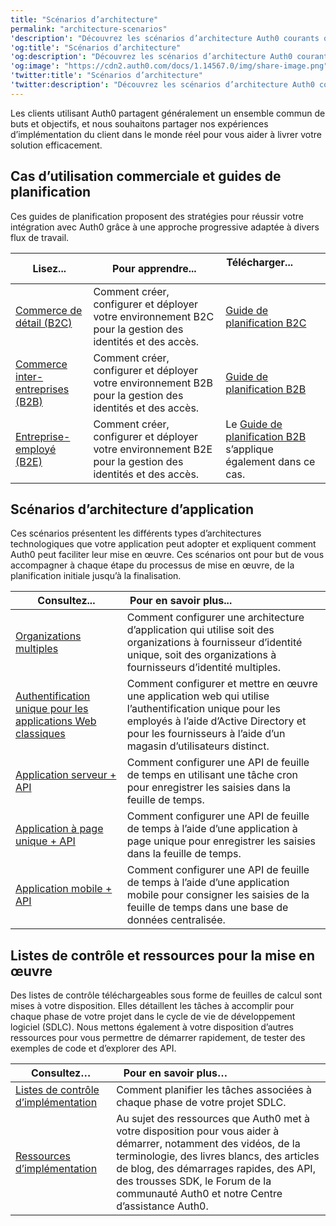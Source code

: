 ---
title: "Scénarios d’architecture"
permalink: "architecture-scenarios"
'description': "Découvrez les scénarios d’architecture Auth0 courants que vous pouvez utiliser pour résoudre vos besoins d’autorisation et d’authentification."
'og:title': "Scénarios d’architecture"
'og:description': "Découvrez les scénarios d’architecture Auth0 courants que vous pouvez utiliser pour résoudre vos besoins d’autorisation et d’authentification."
'og:image': "https://cdn2.auth0.com/docs/1.14567.0/img/share-image.png"
'twitter:title': "Scénarios d’architecture"
'twitter:description': "Découvrez les scénarios d’architecture Auth0 courants que vous pouvez utiliser pour résoudre vos besoins d’autorisation et d’authentification."
---

Les clients utilisant Auth0 partagent généralement un ensemble commun de buts et objectifs, et nous souhaitons partager nos expériences d’implémentation du client dans le monde réel pour vous aider à livrer votre solution efficacement.

## Cas d’utilisation commerciale et guides de planification

Ces guides de planification proposent des stratégies pour réussir votre intégration avec Auth0 grâce à une approche progressive adaptée à divers flux de travail.

<table class="table"><thead>
<tr>
<th><strong>Lisez...</strong></th>
<th><strong>Pour apprendre...</strong></th>
<th><strong>Télécharger...</strong>                     </th>
</tr>
</thead>
<tbody>
<tr>
<td><a href="/docs/fr-ca/architecture-scenarios/b2c">Commerce de détail (B2C)</a></td>
<td>Comment créer, configurer et déployer votre environnement B2C pour la gestion des identités et des accès.</td>
<td><a href="https://assets.ctfassets.net/cdy7uua7fh8z/3er1aEQ7Ul0q3c9leJWczR/b1f18b4c16abb7e78b01e4eb2b52bb8e/B2C_Project_Planning.pdf">Guide de planification B2C</a></td>
</tr>
<tr>
<td><a href="/docs/fr-ca/architecture-scenarios/b2b">Commerce inter-entreprises (B2B)</a></td>
<td>Comment créer, configurer et déployer votre environnement B2B pour la gestion des identités et des accès.</td>
<td><a href="https://assets.ctfassets.net/cdy7uua7fh8z/63F0WOPJdVzsPMxV1Xvp8x/7a329487c5e890d8e820f6a48983b46a/B2B_Project_Planning.pdf">Guide de planification B2B</a></td>
</tr>
<tr>
<td><a href="/docs/fr-ca/architecture-scenarios/b2e">Entreprise-employé (B2E)</a></td>
<td>Comment créer, configurer et déployer votre environnement B2E pour la gestion des identités et des accès.</td>
<td>Le <a href="https://assets.ctfassets.net/cdy7uua7fh8z/63F0WOPJdVzsPMxV1Xvp8x/7a329487c5e890d8e820f6a48983b46a/B2B_Project_Planning.pdf">Guide de planification B2B</a> s’applique également dans ce cas.</td>
</tr>
</tbody>
</table>

## Scénarios d’architecture d’application

Ces scénarios présentent les différents types d’architectures technologiques que votre application peut adopter et expliquent comment Auth0 peut faciliter leur mise en œuvre. Ces scénarios ont pour but de vous accompagner à chaque étape du processus de mise en œuvre, de la planification initiale jusqu’à la finalisation.

<table class="table"><thead>
<tr>
<th><strong>Consultez...</strong></th>
<th><strong>Pour en savoir plus...</strong>                                </th>
</tr>
</thead>
<tbody>
<tr>
<td><a href="/docs/fr-ca/architecture-scenarios/multiple-organization-architecture">Organizations multiples</a></td>
<td>Comment configurer une architecture d’application qui utilise soit des organizations à fournisseur d’identité unique, soit des organizations à fournisseurs d’identité multiples.</td>
</tr>
<tr>
<td><a href="/docs/fr-ca/architecture-scenarios/web-app-sso">Authentification unique pour les applications Web classiques</a></td>
<td>Comment configurer et mettre en œuvre une application web qui utilise l’authentification unique pour les employés à l’aide d’Active Directory et pour les fournisseurs à l’aide d’un magasin d’utilisateurs distinct.</td>
</tr>
<tr>
<td><a href="/docs/fr-ca/architecture-scnenarios/server-api">Application serveur + API</a></td>
<td>Comment configurer une API de feuille de temps en utilisant une tâche cron pour enregistrer les saisies dans la feuille de temps.</td>
</tr>
<tr>
<td><a href="/docs/fr-ca/architecture-scenarios/spa-api">Application à page unique + API</a></td>
<td>Comment configurer une API de feuille de temps à l’aide d’une application à page unique pour enregistrer les saisies dans la feuille de temps.</td>
</tr>
<tr>
<td><a href="/docs/fr-ca/architecture-scenarios/mobile-api">Application mobile + API</a></td>
<td>Comment configurer une API de feuille de temps à l’aide d’une application mobile pour consigner les saisies de la feuille de temps dans une base de données centralisée.</td>
</tr>
</tbody>
</table>

## Listes de contrôle et ressources pour la mise en œuvre

Des listes de contrôle téléchargeables sous forme de feuilles de calcul sont mises à votre disposition. Elles détaillent les tâches à accomplir pour chaque phase de votre projet dans le cycle de vie de développement logiciel (SDLC). Nous mettons également à votre disposition d’autres ressources pour vous permettre de démarrer rapidement, de tester des exemples de code et d’explorer des API.

<table class="table"><thead>
<tr>
<th><strong>Consultez…</strong></th>
<th><strong>Pour en savoir plus…</strong>                                </th>
</tr>
</thead>
<tbody>
<tr>
<td><a href="/docs/fr-ca/architecture-scenarios/checklists">Listes de contrôle d’implémentation</a></td>
<td>Comment planifier les tâches associées à chaque phase de votre projet SDLC.</td>
</tr>
<tr>
<td><a href="/docs/fr-ca/architecture-scenarios/implementation-resources">Ressources d’implémentation</a></td>
<td>Au sujet des ressources que Auth0 met à votre disposition pour vous aider à démarrer, notamment des vidéos, de la terminologie, des livres blancs, des articles de blog, des démarrages rapides, des API, des trousses SDK, le Forum de la communauté Auth0 et notre Centre d’assistance Auth0.</td>
</tr>
</tbody>
</table>